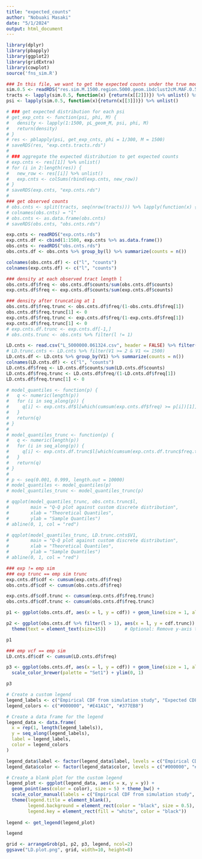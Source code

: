 ```yaml
---
title: "expected_counts"
author: "Nobuaki Masaki"
date: "5/1/2024"
output: html_document
---
```


```r
library(dplyr)
library(pbapply)
library(ggplot2)
library(gridExtra)
library(cowplot)
source('fns_sim.R')

### In this file, we want to get the expected counts under the true model, and see if we are seeing excess or not enough singletons
sim.0.5 <- readRDS("res.sim.M.1500.region.5000.geom.ibdclust2cM.MAF.0.5.boot.keep.ends.rds")
tracts <- lapply(sim.0.5, function(x) {return(x[[2]])}) %>% unlist() %>% matrix(byrow = TRUE, ncol = 2)
psi <- lapply(sim.0.5, function(x){return(x[[3]])}) %>% unlist() 
```

```r
# ### get expected distribution for each psi
# get_exp_cnts <- function(psi, phi, M) {
#   density <- lapply(1:1500, pL_geom_M, psi, phi, M)
#   return(density)
# }
# res <- pblapply(psi, get_exp_cnts, phi = 1/300, M = 1500)
# saveRDS(res, "exp.cnts.tracts.rds")
# 
# ### aggregate the expected distribution to get expected counts
# exp.cnts <- res[[1]] %>% unlist()
# for (i in 2:length(res)) {
#   new_row <- res[[i]] %>% unlist()
#   exp.cnts <- colSums(rbind(exp.cnts, new_row))
# }
# saveRDS(exp.cnts, "exp.cnts.rds")
# 
### get observed counts
# obs.cnts <- split(tracts, seq(nrow(tracts))) %>% lapply(function(x) {x[[2]] - x[[1]] + 1}) %>% as.data.frame() %>% t()
# colnames(obs.cnts) = "l"
# obs.cnts <- as.data.frame(obs.cnts)
# saveRDS(obs.cnts, "obs.cnts.rds")
```

```r
exp.cnts <- readRDS("exp.cnts.rds")
exp.cnts.df <- cbind(1:1500, exp.cnts %>% as.data.frame())
obs.cnts <- readRDS("obs.cnts.rds")
obs.cnts.df <- obs.cnts %>% group_by(l) %>% summarize(counts = n())

colnames(obs.cnts.df) <- c("l", "counts")
colnames(exp.cnts.df) <- c("l", "counts")

### density at each observed tract length l
obs.cnts.df$freq <- obs.cnts.df$counts/sum(obs.cnts.df$counts)
exp.cnts.df$freq <- exp.cnts.df$counts/sum(exp.cnts.df$counts)

### density after truncating at 1
obs.cnts.df$freq.trunc <- obs.cnts.df$freq/(1-obs.cnts.df$freq[1])
obs.cnts.df$freq.trunc[1] <- 0
exp.cnts.df$freq.trunc <- exp.cnts.df$freq/(1-exp.cnts.df$freq[1])
exp.cnts.df$freq.trunc[1] <- 0
# exp.cnts.df.trunc <- exp.cnts.df[-1,]
# obs.cnts.trunc <- obs.cnts %>% filter(l != 1)

LD.cnts <- read.csv("L_5000000.061324.csv", header = FALSE) %>% filter(V1 >= 1 & V1 <= 1500)
# LD.trunc.cnts <- LD.cnts %>% filter(V1 >= 2 & V1 <= 1500)
LD.cnts.df <- LD.cnts %>% group_by(V1) %>% summarize(counts = n())
colnames(LD.cnts.df) <- c("l", "counts")
LD.cnts.df$freq <- LD.cnts.df$counts/sum(LD.cnts.df$counts)
LD.cnts.df$freq.trunc <- LD.cnts.df$freq/(1-LD.cnts.df$freq[1])
LD.cnts.df$freq.trunc[1] <- 0
```

```r
# model_quantiles <- function(p) {
#   q <- numeric(length(p))
#   for (i in seq_along(p)) {
#     q[i] <- exp.cnts.df$l[which(cumsum(exp.cnts.df$freq) >= p[i])[1]]
#   }
#   return(q)
# }
# 
# model_quantiles_trunc <- function(p) {
#   q <- numeric(length(p))
#   for (i in seq_along(p)) {
#     q[i] <- exp.cnts.df.trunc$l[which(cumsum(exp.cnts.df.trunc$freq.trunc) >= p[i])[1]]
#   }
#   return(q)
# }
# 
# p <- seq(0.001, 0.999, length.out = 10000)
# model_quantiles <- model_quantiles(p)
# model_quantiles_trunc <- model_quantiles_trunc(p)
```

```r
# qqplot(model_quantiles_trunc, obs.cnts.trunc$l,
#        main = "Q-Q plot against custom discrete distribution",
#        xlab = "Theoretical Quantiles",
#        ylab = "Sample Quantiles")
# abline(0, 1, col = "red")
```

```r
# qqplot(model_quantiles_trunc, LD.trunc.cnts$V1,
#        main = "Q-Q plot against custom discrete distribution",
#        xlab = "Theoretical Quantiles",
#        ylab = "Sample Quantiles")
# abline(0, 1, col = "red")
```

```r
### exp != emp sim
### exp trunc == emp sim trunc
exp.cnts.df$cdf <- cumsum(exp.cnts.df$freq)
obs.cnts.df$cdf <- cumsum(obs.cnts.df$freq)

exp.cnts.df$cdf.trunc <- cumsum(exp.cnts.df$freq.trunc)
obs.cnts.df$cdf.trunc <- cumsum(obs.cnts.df$freq.trunc)

p1 <- ggplot(obs.cnts.df, aes(x = l, y = cdf)) + geom_line(size = 1, alpha = 0.5) + geom_line(data = exp.cnts.df, color = "#E41A1C", size = 1, alpha = 0.5) + theme_bw() + labs(y = "CDF") + theme(text = element_text(size=15)) + ylim(0, 1)

p2 <- ggplot(obs.cnts.df %>% filter(l > 1), aes(x = l, y = cdf.trunc)) + geom_line(size = 1, alpha = 0.5) + geom_line(data = exp.cnts.df %>% filter(l > 1), color = "#E41A1C", size = 1, alpha = 0.5) + theme_bw() + labs(y = "") + 
  theme(text = element_text(size=15))       # Optional: Remove y-axis title)
```

```r
p1
```


```r
### emp vcf == emp sim
LD.cnts.df$cdf <- cumsum(LD.cnts.df$freq)

p3 <- ggplot(obs.cnts.df, aes(x = l, y = cdf)) + geom_line(size = 1, alpha = 0.5) + geom_line(data = LD.cnts.df, color = "#377EB8", size = 1, alpha = 0.5) + theme_bw() + labs(y = "CDF") + theme(text = element_text(size=15)) + 
  scale_color_brewer(palette = "Set1") + ylim(0, 1)
```

```r
p3
```

```r
# Create a custom legend
legend_labels <- c("Empirical CDF from simulation study", "Expected CDF from model (F(l))", "Empirical CDF from vcf file")
legend_colors <- c("#000000", "#E41A1C", "#377EB8")

# Create a data frame for the legend
legend_data <- data.frame(
  x = rep(1, length(legend_labels)),
  y = seq_along(legend_labels),
  label = legend_labels,
  color = legend_colors
)

legend_data$label <- factor(legend_data$label, levels = c("Empirical CDF from simulation study", "Expected CDF from model (F(l))", "Empirical CDF from vcf file"))
legend_data$color <- factor(legend_data$color, levels = c("#000000", "#E41A1C", "#377EB8"))

# Create a blank plot for the custom legend
legend_plot <- ggplot(legend_data, aes(x = x, y = y)) +
  geom_point(aes(color = color), size = 5) + theme_bw() +
  scale_color_manual(labels = c("Empirical CDF from simulation study", "Expected CDF from model (F(l))", "Empirical CDF from vcf file"), values = c("#000000", "#E41A1C", "#377EB8")) + 
  theme(legend.title = element_blank(), 
        legend.background = element_rect(color = "black", size = 0.5),  # Add a box around the legend
        legend.key = element_rect(fill = "white", color = "black"))     # Add a border to legend keys)
  
legend <- get_legend(legend_plot)
```

```r
legend
```


```r
grid <- arrangeGrob(p1, p2, p3, legend, ncol=2)
ggsave("LD.plot.png", grid, width=10, height=8)
```




